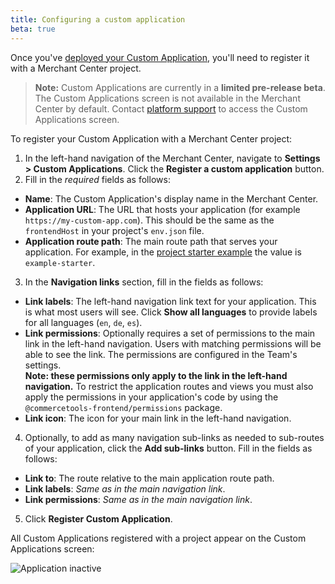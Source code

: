 ```yaml
---
title: Configuring a custom application
beta: true
---
```


Once you've [deployed your Custom Application](./deployment), you'll need to register it with a Merchant Center project.

> **Note:** Custom Applications are currently in a **limited pre-release beta**. The Custom Applications screen is not available in the Merchant Center by default. Contact [platform support](https://support.commercetools.com) to access the Custom Applications screen.

To register your Custom Application with a Merchant Center project:

1. In the left-hand navigation of the Merchant Center, navigate to **Settings > Custom Applications**. Click the **Register a custom application** button.
2. Fill in the _required_ fields as follows:

- **Name**: The Custom Application's display name in the Merchant Center.
- **Application URL**: The URL that hosts your application (for example `https://my-custom-app.com`). This should be the same as the `frontendHost` in your project's `env.json` file.
- **Application route path**: The main route path that serves your application. For example, in the [project starter example](https://github.com/commercetools/merchant-center-application-kit/tree/master/application-templates/starter) the value is `example-starter`.

3. In the **Navigation links** section, fill in the fields as follows:

- **Link labels**: The left-hand navigation link text for your application. This is what most users will see. Click **Show all languages** to provide labels for all languages (`en`, `de`, `es`).
- **Link permissions**: Optionally requires a set of permissions to the main link in the left-hand navigation. Users with matching permissions will be able to see the link. The permissions are configured in the Team's settings.<br/>
  **Note: these permissions only apply to the link in the left-hand navigation.** To restrict the application routes and views you must also apply the permissions in your application's code by using the `@commercetools-frontend/permissions` package.
- **Link icon**: The icon for your main link in the left-hand navigation.

4. Optionally, to add as many navigation sub-links as needed to sub-routes of your application, click the **Add sub-links** button. Fill in the fields as follows:

- **Link to**: The route relative to the main application route path.
- **Link labels**: _Same as in the main navigation link_.
- **Link permissions**: _Same as in the main navigation link_.

5. Click **Register Custom Application**.

All Custom Applications registered with a project appear on the Custom Applications screen:

![Application inactive](../../images/mc-apps-inactive.png)
